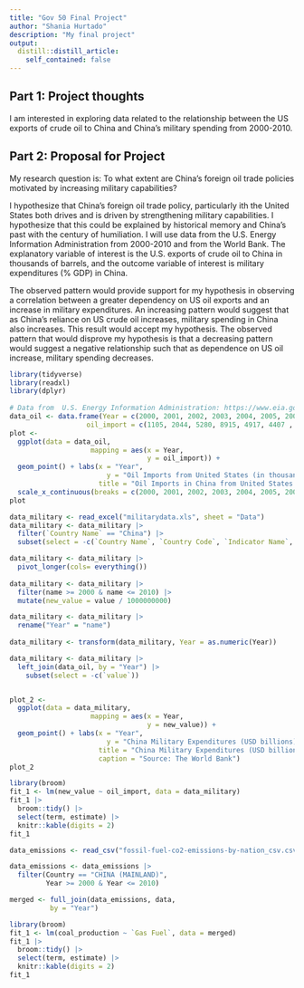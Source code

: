 ```yaml
---
title: "Gov 50 Final Project"
author: "Shania Hurtado"
description: "My final project"
output:
  distill::distill_article:
    self_contained: false
---
```




## Part 1: Project thoughts

I am interested in exploring data related to the relationship between the US exports of crude oil to China and China's military spending from 2000-2010. 

## Part 2: Proposal for Project

My research question is: To what extent are China's foreign oil trade policies motivated by increasing military capabilities?

I hypothesize that China's foreign oil trade policy, particularly ith the United States both drives and is driven by strengthening military capabilities. I hypothesize that this could be explained by historical memory and China's past with the century of humiliation. I will use data from the U.S. Energy Information Administration from 2000-2010 and from the World Bank. The explanatory variable of interest is the U.S. exports of crude oil to China in thousands of barrels, and the outcome variable of interest is military expenditures (% GDP) in China. 

The observed pattern would provide support for my hypothesis in observing a correlation between a greater dependency on US oil exports and an increase in military expenditures. An increasing pattern would suggest that as China's reliance on US crude oil increases, military spending in China also increases. This result would accept my hypothesis. The observed pattern that would disprove my hypothesis is that a decreasing pattern would suggest a negative relationship such that as dependence on US oil increase, military spending decreases. 


```r
library(tidyverse)
library(readxl)
library(dplyr)
 
# Data from  U.S. Energy Information Administration: https://www.eia.gov/dnav/pet/hist/LeafHandler.ashx?n=PET&s=MTTEXCH1&f=M
data_oil <- data.frame(Year = c(2000, 2001, 2002, 2003, 2004, 2005, 2006, 2007, 2008, 2009, 2010),
                   oil_import = c(1105, 2044, 5280, 8915, 4917, 4407 , 3986 , 4970 , 4875, 15954, 18894))
plot <- 
  ggplot(data = data_oil,
                    mapping = aes(x = Year,
                                  y = oil_import)) +
  geom_point() + labs(x = "Year",
                        y = "Oil Imports from United States (in thousand barrels)",
                      title = "Oil Imports in China from United States (in thousand barrels), 2000-2010", caption = "Source: U.S. Energy Information Administration") +
  scale_x_continuous(breaks = c(2000, 2001, 2002, 2003, 2004, 2005, 2006, 2007, 2008, 2009, 2010))
plot

data_military <- read_excel("militarydata.xls", sheet = "Data")
data_military <- data_military |>
  filter(`Country Name` == "China") |>
  subset(select = -c(`Country Name`, `Country Code`, `Indicator Name`, `Indicator Code`))

data_military <- data_military |>
  pivot_longer(cols= everything()) 
  
data_military <- data_military |>
  filter(name >= 2000 & name <= 2010) |>
  mutate(new_value = value / 1000000000)

data_military <- data_military |>
  rename("Year" = "name")
             
data_military <- transform(data_military, Year = as.numeric(Year))

data_military <- data_military |>
  left_join(data_oil, by = "Year") |>
    subset(select = -c(`value`))


plot_2 <- 
  ggplot(data = data_military,
                    mapping = aes(x = Year,
                                  y = new_value)) +
  geom_point() + labs(x = "Year",
                        y = "China Military Expenditures (USD billions)",
                      title = "China Military Expenditures (USD billions), 2000-2010",
                      caption = "Source: The World Bank")
plot_2

library(broom)
fit_1 <- lm(new_value ~ oil_import, data = data_military)
fit_1 |>
  broom::tidy() |>
  select(term, estimate) |>  
  knitr::kable(digits = 2)
fit_1

```

```r
data_emissions <- read_csv("fossil-fuel-co2-emissions-by-nation_csv.csv")

data_emissions <- data_emissions |>
  filter(Country == "CHINA (MAINLAND)",
         Year >= 2000 & Year <= 2010)

merged <- full_join(data_emissions, data,
          by = "Year")

library(broom)
fit_1 <- lm(coal_production ~ `Gas Fuel`, data = merged)
fit_1 |>
  broom::tidy() |>
  select(term, estimate) |>  
  knitr::kable(digits = 2)
fit_1


```